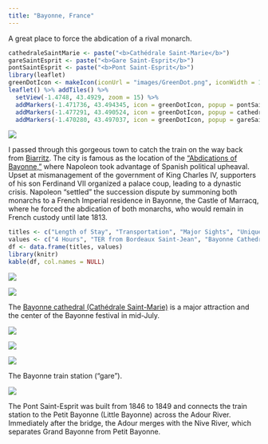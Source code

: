 ```yaml
---
title: "Bayonne, France"
---
```


A great place to force the abdication of a rival monarch.

```r
cathedraleSaintMarie <- paste("<b>Cathédrale Saint-Marie</b>")
gareSaintEsprit <- paste("<b>Gare Saint-Esprit</b>")
pontSaintEsprit <- paste("<b>Pont Saint-Esprit</b>")
library(leaflet)
greenDotIcon <- makeIcon(iconUrl = "images/GreenDot.png", iconWidth = 10, iconHeight = 10, iconAnchorX = 10, iconAnchorY = 10)
leaflet() %>% addTiles() %>%
  setView(-1.4748, 43.4929, zoom = 15) %>%
  addMarkers(-1.471736, 43.494345, icon = greenDotIcon, popup = pontSaintEsprit) %>%  # Pont Saint-Esprit
  addMarkers(-1.477291, 43.490524, icon = greenDotIcon, popup = cathedraleSaintMarie) %>%  # Cathédrale Saint-Marie
  addMarkers(-1.470280, 43.497037, icon = greenDotIcon, popup = gareSaintEsprit) # Gare Saint-Esprit
```

![](./images/Bayonne/bayonne3.png)

I passed through this gorgeous town to catch the train on the way back from [Biarritz](./biarritz.html). The city is famous as the location of the ["Abdications of Bayonne,"](https://en.wikipedia.org/wiki/Abdications_of_Bayonne) where Napoleon took advantage of Spanish political upheaval. Upset at mismanagement of the government of King Charles IV, supporters of his son Ferdinand VII organized a palace coup, leading to a dynastic crisis. Napoleon "settled" the succession dispute by summoning both monarchs to a French Imperial residence in Bayonne, the Castle of Marracq, where he forced the abdication of both monarchs, who would remain in French custody until late 1813.

```r
titles <- c("Length of Stay", "Transportation", "Major Sights", "Unique Foods", "Restaurant Recommendations")
values <- c("4 Hours", "TER from Bordeaux Saint-Jean", "Bayonne Cathedral", "Basque Cake", "N/A")
df <- data.frame(titles, values)
library(knitr)
kable(df, col.names = NULL)
```

![](./images/Bayonne/bayonne1.png)

![](./images/Bayonne/bayonne2.png)

The [Bayonne cathedral (Cathédrale Saint-Marie)](https://en.wikipedia.org/wiki/Bayonne_Cathedral) is a major attraction and the center of the Bayonne festival in mid-July.

![](./images/Bayonne/bayonne8.png)

![](./images/Bayonne/bayonne4.png)

![](./images/Bayonne/bayonne7.png)

The Bayonne train station ("gare").

![](./images/Bayonne/bayonne6.png)

The Pont Saint-Esprit was built from 1846 to 1849 and connects the train station to the Petit Bayonne (Little Bayonne) across the Adour River. Immediately after the bridge, the Adour merges with the Nive River, which separates Grand Bayonne from Petit Bayonne. 